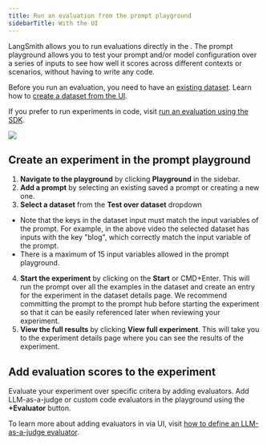 ```yaml
---
title: Run an evaluation from the prompt playground
sidebarTitle: With the UI
---
```


LangSmith allows you to run evaluations directly in the . The prompt playground allows you to test your prompt and/or model configuration over a series of inputs to see how well it scores across different contexts or scenarios, without having to write any code.

Before you run an evaluation, you need to have an [existing dataset](/langsmith/evaluation-overview#datasets). Learn how to [create a dataset from the UI](/langsmith/manage-datasets-in-application#set-up-your-dataset).

If you prefer to run experiments in code, visit [run an evaluation using the SDK](/langsmith/evaluate-llm-application).

![](images/playground-experiment.gif)

## Create an experiment in the prompt playground[​](#create-an-experiment-in-the-prompt-playground "Direct link to Create an experiment in the prompt playground")

1. **Navigate to the playground** by clicking **Playground** in the sidebar.
2. **Add a prompt** by selecting an existing saved a prompt or creating a new one.
3. **Select a dataset** from the **Test over dataset** dropdown

* Note that the keys in the dataset input must match the input variables of the prompt. For example, in the above video the selected dataset has inputs with the key "blog", which correctly match the input variable of the prompt.
* There is a maximum of 15 input variables allowed in the prompt playground.

4. **Start the experiment** by clicking on the **Start** or CMD+Enter. This will run the prompt over all the examples in the dataset and create an entry for the experiment in the dataset details page. We recommend committing the prompt to the prompt hub before starting the experiment so that it can be easily referenced later when reviewing your experiment.
5. **View the full results** by clicking **View full experiment**. This will take you to the experiment details page where you can see the results of the experiment.

## Add evaluation scores to the experiment[​](#add-evaluation-scores-to-the-experiment "Direct link to Add evaluation scores to the experiment")

Evaluate your experiment over specific critera by adding evaluators. Add LLM-as-a-judge or custom code evaluators in the playground using the **+Evaluator** button.

To learn more about adding evaluators in via UI, visit [how to define an LLM-as-a-judge evaluator](/langsmith/llm-as-judge).
